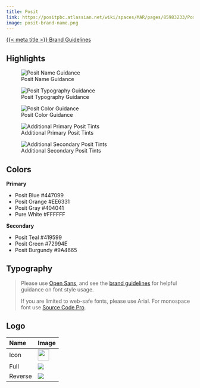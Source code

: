 ```yaml
---
title: Posit
link: https://positpbc.atlassian.net/wiki/spaces/MAR/pages/85983233/Posit+Brand+Assets+Style+Guide
image: posit-brand-name.png
---
```


[{{< meta title >}} Brand Guidelines]({{< meta link >}})

## Highlights

![Posit Name Guidance](posit-brand-name.png){group="posit"}

![Posit Typography Guidance](posit-brand-typography.png){group="posit"}

![Posit Color Guidance](posit-brand-colors.png){group="posit"}

![Additional Primary Posit Tints](posit-brand-colors-primary.png){group="posit"}

![Additional Secondary Posit Tints](posit-brand-colors-secondary.png){group="posit"}

## Colors

**Primary**

* Posit Blue  #447099
* Posit Orange  #EE6331
* Posit Gray  #404041
* Pure White  #FFFFFF

**Secondary**

* Posit Teal   #419599
* Posit Green  #72994E
* Posit Burgundy  #9A4665

## Typography

> Please use [Open Sans](https://fonts.google.com/specimen/Open+Sans "https://fonts.google.com/specimen/Open+Sans"), and see the [brand guidelines](https://drive.google.com/file/d/1uc_A8b4eCTyC37fCTBtAQYWJL0IejVpM/view?usp=share_link "https://drive.google.com/file/d/1uc_A8b4eCTyC37fCTBtAQYWJL0IejVpM/view?usp=share_link") for helpful guidance on font style usage.
>
> If you are limited to web-safe fonts, please use Arial. For monospace font use [Source Code Pro](https://fonts.google.com/specimen/Source+Code+Pro "https://fonts.google.com/specimen/Source+Code+Pro").

## Logo

| Name | Image |
|:-----|:------|
| Icon | ![](posit-logo.svg){height="30px"} |
| Full | ![](posit-logo-fullcolor.svg) |
| Reverse | ![](posit-logo-reverse.svg){.bg-dark .p-1} |
